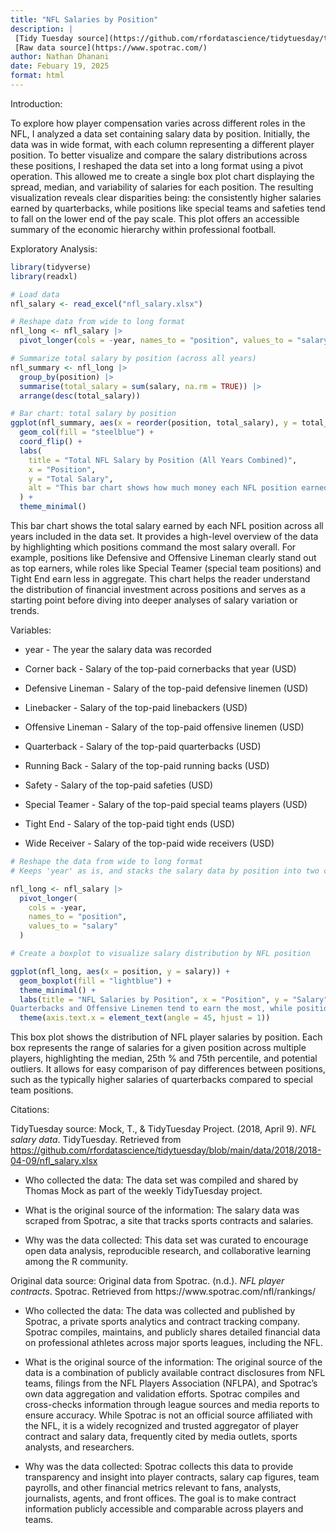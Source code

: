 ```yaml
---
title: "NFL Salaries by Position"
description: |
 [Tidy Tuesday source](https://github.com/rfordatascience/tidytuesday/tree/main/data/2018/2018-04-09)
 [Raw data source](https://www.spotrac.com/)
author: Nathan Dhanani
date: Febuary 19, 2025
format: html
---
```


Introduction:

To explore how player compensation varies across different roles in the NFL, I analyzed a data set containing salary data by position. Initially, the data was in wide format, with each column representing a different player position. To better visualize and compare the salary distributions across these positions, I reshaped the data set into a long format using a pivot operation. This allowed me to create a single box plot chart displaying the spread, median, and variability of salaries for each position. The resulting visualization reveals clear disparities being: the consistently higher salaries earned by quarterbacks, while positions like special teams and safeties tend to fall on the lower end of the pay scale. This plot offers an accessible summary of the economic hierarchy within professional football.

Exploratory Analysis:

```r
library(tidyverse)
library(readxl)

# Load data
nfl_salary <- read_excel("nfl_salary.xlsx")

# Reshape data from wide to long format
nfl_long <- nfl_salary |>
  pivot_longer(cols = -year, names_to = "position", values_to = "salary")

# Summarize total salary by position (across all years)
nfl_summary <- nfl_long |>
  group_by(position) |>
  summarise(total_salary = sum(salary, na.rm = TRUE)) |>
  arrange(desc(total_salary))

# Bar chart: total salary by position
ggplot(nfl_summary, aes(x = reorder(position, total_salary), y = total_salary)) +
  geom_col(fill = "steelblue") +
  coord_flip() +
  labs(
    title = "Total NFL Salary by Position (All Years Combined)",
    x = "Position",
    y = "Total Salary",
    alt = "This bar chart shows how much money each NFL position earned in total, combining all years of data. The positions are listed along the vertical axis (from top to bottom), and the length of each horizontal blue bar shows the total salary for that position — longer bars mean more money earned.At the top of the chart (with the longest bars) are Quarterbacks and Offensive Linemen, meaning they earned the most overall. Toward the bottom (with shorter bars) are positions like Special Teamers and Tight Ends, which earned less. This chart helps you quickly see which roles NFL teams spend the most on. The bars are ordered from highest paid at the top to lowest paid at the bottom."
  ) +
  theme_minimal()
```

This bar chart shows the total salary earned by each NFL position across all years included in the data set. It provides a high-level overview of the data by highlighting which positions command the most salary overall. For example, positions like Defensive and Offensive Lineman clearly stand out as top earners, while roles like Special Teamer (special team positions) and Tight End earn less in aggregate. This chart helps the reader understand the distribution of financial investment across positions and serves as a starting point before diving into deeper analyses of salary variation or trends.

Variables:

-   year - The year the salary data was recorded

-   Corner back - Salary of the top-paid cornerbacks that year (USD)

-   Defensive Lineman - Salary of the top-paid defensive linemen (USD)

-   Linebacker - Salary of the top-paid linebackers (USD)

-   Offensive Lineman - Salary of the top-paid offensive linemen (USD)

-   Quarterback - Salary of the top-paid quarterbacks (USD)

-   Running Back - Salary of the top-paid running backs (USD)

-   Safety - Salary of the top-paid safeties (USD)

-   Special Teamer - Salary of the top-paid special teams players (USD)

-   Tight End - Salary of the top-paid tight ends (USD)

-   Wide Receiver - Salary of the top-paid wide receivers (USD)

```r

# Reshape the data from wide to long format
# Keeps 'year' as is, and stacks the salary data by position into two columns: 'position' and 'salary'

nfl_long <- nfl_salary |>
  pivot_longer(
    cols = -year,
    names_to = "position",
    values_to = "salary"
  )

# Create a boxplot to visualize salary distribution by NFL position

ggplot(nfl_long, aes(x = position, y = salary)) +
  geom_boxplot(fill = "lightblue") +
  theme_minimal() +
  labs(title = "NFL Salaries by Position", x = "Position", y = "Salary", alt = "This chart compares NFL salaries by position. Each box shows the range of salaries for a position across all years, with the line inside representing the median. Taller or higher boxes indicate higher or more variable salaries.
Quarterbacks and Offensive Linemen tend to earn the most, while positions like Special Teamers and Tight Ends earn less and show less variation in pay.") +
  theme(axis.text.x = element_text(angle = 45, hjust = 1))


```

This box plot shows the distribution of NFL player salaries by position. Each box represents the range of salaries for a given position across multiple players, highlighting the median, 25th % and 75th percentile, and potential outliers. It allows for easy comparison of pay differences between positions, such as the typically higher salaries of quarterbacks compared to special team positions.

Citations:

TidyTuesday source: Mock, T., & TidyTuesday Project. (2018, April 9). *NFL salary data*. TidyTuesday. Retrieved from <https://github.com/rfordatascience/tidytuesday/blob/main/data/2018/2018-04-09/nfl_salary.xlsx>

-   Who collected the data: The data set was compiled and shared by Thomas Mock as part of the weekly TidyTuesday project.

-   What is the original source of the information: The salary data was scraped from Spotrac, a site that tracks sports contracts and salaries.

-   Why was the data collected: This data set was curated to encourage open data analysis, reproducible research, and collaborative learning among the R community.

Original data source: Original data from Spotrac. (n.d.). *NFL player contracts*. Spotrac. Retrieved from https://www.spotrac.com/nfl/rankings/

-   Who collected the data: The data was collected and published by Spotrac, a private sports analytics and contract tracking company. Spotrac compiles, maintains, and publicly shares detailed financial data on professional athletes across major sports leagues, including the NFL.

-   What is the original source of the information: The original source of the data is a combination of publicly available contract disclosures from NFL teams, filings from the NFL Players Association (NFLPA), and Spotrac’s own data aggregation and validation efforts. Spotrac compiles and cross-checks information through league sources and media reports to ensure accuracy. While Spotrac is not an official source affiliated with the NFL, it is a widely recognized and trusted aggregator of player contract and salary data, frequently cited by media outlets, sports analysts, and researchers.

-   Why was the data collected: Spotrac collects this data to provide transparency and insight into player contracts, salary cap figures, team payrolls, and other financial metrics relevant to fans, analysts, journalists, agents, and front offices. The goal is to make contract information publicly accessible and comparable across players and teams.
